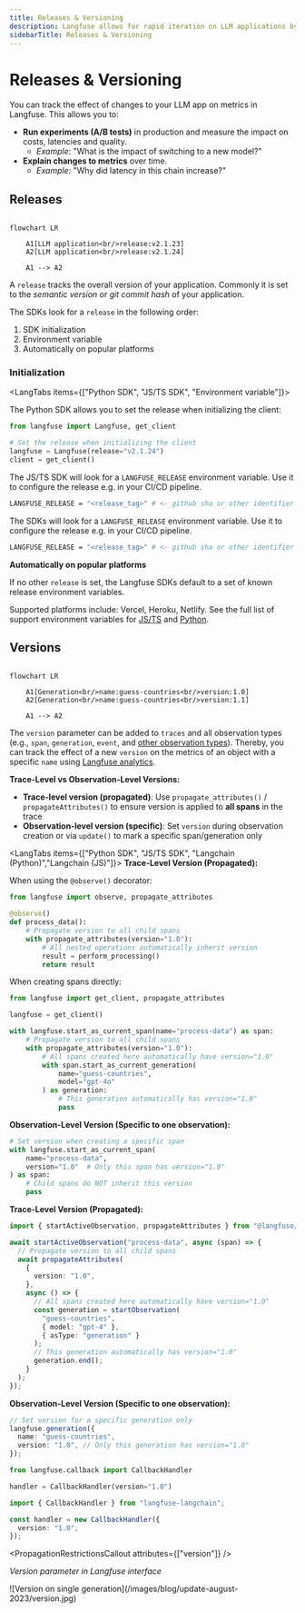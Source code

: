 ```yaml
---
title: Releases & Versioning
description: Langfuse allows for rapid iteration on LLM applications by providing insights into the effect of experiments such as A/B tests on LLM costs, latencies and quality.
sidebarTitle: Releases & Versioning
---
```



# Releases & Versioning

You can track the effect of changes to your LLM app on metrics in Langfuse. This allows you to:

- **Run experiments (A/B tests)** in production and measure the impact on costs, latencies and quality.
  - _Example_: "What is the impact of switching to a new model?"
- **Explain changes to metrics** over time.
  - _Example:_ "Why did latency in this chain increase?"

## Releases

```mermaid

flowchart LR

    A1[LLM application<br/>release:v2.1.23]
    A2[LLM application<br/>release:v2.1.24]

    A1 --> A2
```

A `release` tracks the overall version of your application. Commonly it is set to the _semantic version_ or _git commit hash_ of your application.

The SDKs look for a `release` in the following order:

1. SDK initialization
2. Environment variable
3. Automatically on popular platforms

### Initialization

<LangTabs items={["Python SDK", "JS/TS SDK", "Environment variable"]}>

<Tab title="Python SDK">

The Python SDK allows you to set the release when initializing the client:

```python
from langfuse import Langfuse, get_client

# Set the release when initializing the client
langfuse = Langfuse(release="v2.1.24")
client = get_client()
```

</Tab>
<Tab>

The JS/TS SDK will look for a `LANGFUSE_RELEASE` environment variable. Use it to configure the release e.g. in your CI/CD pipeline.

```bash
LANGFUSE_RELEASE = "<release_tag>" # <- github sha or other identifier
```

</Tab>
<Tab title="Environment variable">

The SDKs will look for a `LANGFUSE_RELEASE` environment variable. Use it to configure the release e.g. in your CI/CD pipeline.

```bash
LANGFUSE_RELEASE = "<release_tag>" # <- github sha or other identifier
```

</Tab>

</LangTabs>

**Automatically on popular platforms**

If no other `release` is set, the Langfuse SDKs default to a set of known release environment variables.

Supported platforms include: Vercel, Heroku, Netlify. See the full list of support environment variables for [JS/TS](https://github.com/langfuse/langfuse-js/blob/v3-stable/langfuse-core/src/release-env.ts) and [Python](https://github.com/langfuse/langfuse-python/blob/main/langfuse/_utils/environment.py).

## Versions

```mermaid

flowchart LR

    A1[Generation<br/>name:guess-countries<br/>version:1.0]
    A2[Generation<br/>name:guess-countries<br/>version:1.1]

    A1 --> A2
```

The `version` parameter can be added to `traces` and all observation types (e.g., `span`, `generation`, `event`, and [other observation types](/docs/observability/features/observation-types)). Thereby, you can track the effect of a new `version` on the metrics of an object with a specific `name` using [Langfuse analytics](/docs/analytics).

**Trace-Level vs Observation-Level Versions:**

- **Trace-level version (propagated)**: Use `propagate_attributes()` / `propagateAttributes()` to ensure version is applied to **all spans** in the trace
- **Observation-level version (specific)**: Set `version` during observation creation or via `update()` to mark a specific span/generation only

<LangTabs items={["Python SDK", "JS/TS SDK", "Langchain (Python)","Langchain (JS)"]}>
<Tab>
**Trace-Level Version (Propagated):**

When using the `@observe()` decorator:

```python /propagate_attributes(version="1.0")/
from langfuse import observe, propagate_attributes

@observe()
def process_data():
    # Propagate version to all child spans
    with propagate_attributes(version="1.0"):
        # All nested operations automatically inherit version
        result = perform_processing()
        return result
```

When creating spans directly:

```python /propagate_attributes(version="1.0")/
from langfuse import get_client, propagate_attributes

langfuse = get_client()

with langfuse.start_as_current_span(name="process-data") as span:
    # Propagate version to all child spans
    with propagate_attributes(version="1.0"):
        # All spans created here automatically have version="1.0"
        with span.start_as_current_generation(
            name="guess-countries",
            model="gpt-4o"
        ) as generation:
            # This generation automatically has version="1.0"
            pass
```

**Observation-Level Version (Specific to one observation):**

```python
# Set version when creating a specific span
with langfuse.start_as_current_span(
    name="process-data",
    version="1.0"  # Only this span has version="1.0"
) as span:
    # Child spans do NOT inherit this version
    pass
```

</Tab>
<Tab>

**Trace-Level Version (Propagated):**

```ts /propagateAttributes/
import { startActiveObservation, propagateAttributes } from "@langfuse/tracing";

await startActiveObservation("process-data", async (span) => {
  // Propagate version to all child spans
  await propagateAttributes(
    {
      version: "1.0",
    },
    async () => {
      // All spans created here automatically have version="1.0"
      const generation = startObservation(
        "guess-countries",
        { model: "gpt-4" },
        { asType: "generation" }
      );
      // This generation automatically has version="1.0"
      generation.end();
    }
  );
});
```

**Observation-Level Version (Specific to one observation):**

```ts
// Set version for a specific generation only
langfuse.generation({
  name: "guess-countries",
  version: "1.0", // Only this generation has version="1.0"
});
```

</Tab>
<Tab>

```python /version="1.0"/
from langfuse.callback import CallbackHandler

handler = CallbackHandler(version="1.0")
```

</Tab>
<Tab>

```ts /version: "1.0"/
import { CallbackHandler } from "langfuse-langchain";

const handler = new CallbackHandler({
  version: "1.0",
});
```

</Tab>
</LangTabs>

<PropagationRestrictionsCallout attributes={["version"]} />

_Version parameter in Langfuse interface_

<Frame>
  ![Version on single generation](/images/blog/update-august-2023/version.jpg)
</Frame>
